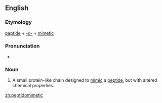 ==English==
===Etymology===

[[peptide]] + [[-o-]] + [[mimetic]]

===Pronunciation===

*{{IPA|pɛpˌtaɪdoʊmɪˈmɛtɪk}}

===Noun===
{{en-noun}}
{{wikipedia}}
# {{context|biochemistry}} A small protein-like chain designed to [[mimic]] a [[peptide]], but with altered chemical properties.

[[zh:peptidomimetic]]